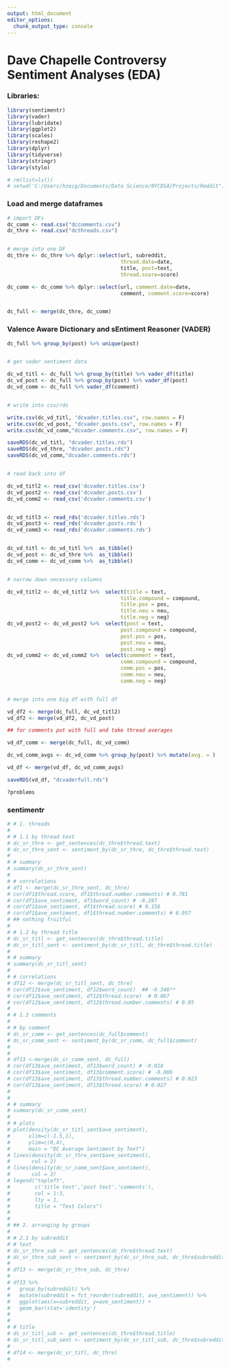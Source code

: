 ```yaml
---
output: html_document
editor_options: 
  chunk_output_type: console
---
```

# Dave Chapelle Controversy Sentiment Analyses (EDA)

### Libraries:

```r
library(sentimentr)
library(vader)
library(lubridate)
library(ggplot2)
library(scales)
library(reshape2)
library(dplyr)
library(tidyverse)
library(stringr)
library(stylo)

# rm(list=ls())
# setwd('C:/Users/hzeig/Documents/Data Science/NYCDSA/Projects/Reddit")
```


### Load and merge dataframes

```r
# import DFs
dc_comm <- read.csv("dccomments.csv")
dc_thre <- read.csv("dcthreads.csv")


# merge into one DF
dc_thre <- dc_thre %>% dplyr::select(url, subreddit, 
                                     thread.date=date, 
                                     title, post=text, 
                                     thread.score=score)

dc_comm <- dc_comm %>% dplyr::select(url, comment.date=date, 
                                     comment, comment.score=score)


dc_full <- merge(dc_thre, dc_comm)

```



### Valence Aware Dictionary and sEntiment Reasoner (VADER)

```r

dc_full %>% group_by(post) %>% unique(post)


# get vader sentiment data

dc_vd_titl <- dc_full %>% group_by(title) %>% vader_df(title)
dc_vd_post <- dc_full %>% group_by(post) %>% vader_df(post)
dc_vd_comm <- dc_full %>% vader_df(comment)


# write into csv/rds

write.csv(dc_vd_titl, "dcvader.titles.csv", row.names = F)
write.csv(dc_vd_post, "dcvader.posts.csv", row.names = F)
write.csv(dc_vd_comm,"dcvader.comments.csv", row.names = F)

saveRDS(dc_vd_titl, "dcvader.titles.rds")
saveRDS(dc_vd_thre, "dcvader.posts.rds")
saveRDS(dc_vd_comm,"dcvader.comments.rds")


# read back into df

dc_vd_titl2 <- read_csv('dcvader.titles.csv')
dc_vd_post2 <- read_csv('dcvader.posts.csv')
dc_vd_comm2 <- read_csv('dcvader.comments.csv')


dc_vd_titl3 <- read_rds('dcvader.titles.rds')
dc_vd_post3 <- read_rds('dcvader.posts.rds')
dc_vd_comm3 <- read_rds('dcvader.comments.rds')


dc_vd_titl <- dc_vd_titl %>%  as_tibble()
dc_vd_post <- dc_vd_thre %>%  as_tibble()
dc_vd_comm <- dc_vd_comm %>%  as_tibble()


# narrow down necessary columns

dc_vd_titl2 <- dc_vd_titl2 %>%  select(title = text, 
                                     title.compound = compound,
                                     title.pos = pos,
                                     title.neu = neu,
                                     title.neg = neg)
dc_vd_post2 <- dc_vd_post2 %>%  select(post = text, 
                                     post.compound = compound,
                                     post.pos = pos,
                                     post.neu = neu,
                                     post.neg = neg)
dc_vd_comm2 <- dc_vd_comm2 %>%  select(commment = text, 
                                     comm.compound = compound,
                                     comm.pos = pos,
                                     comm.neu = neu,
                                     comm.neg = neg)


# merge into one big df with full df

vd_df2 <- merge(dc_full, dc_vd_titl2)
vd_df2 <- merge(vd_df2, dc_vd_post)

## for comments put with full and take thread averages

vd_df_comm <- merge(dc_full, dc_vd_comm)

dc_vd_comm_avgs <- dc_vd_comm %>% group_by(post) %>% mutate(avg. = )

vd_df <- merge(vd_df, dc_vd_comm_avgs)

saveRDS(vd_df, "dcvaderfull.rds")

?problems


```


### sentimentr

```r
# # 1. threads
# 
# # 1.1 by thread text
# dc_sr_thre <- get_sentences(dc_thre$thread.text)
# dc_sr_thre_sent <- sentiment_by(dc_sr_thre, dc_thre$thread.text)
# 
# # summary
# summary(dc_sr_thre_sent)
# 
# # correlations
# df1 <- merge(dc_sr_thre_sent, dc_thre)
# cor(df1$thread.score, df1$thread.number.comments) # 0.781
# cor(df1$ave_sentiment, df1$word_count) # -0.287
# cor(df1$ave_sentiment, df1$thread.score) # 0.156
# cor(df1$ave_sentiment, df1$thread.number.comments) # 0.057
# ## nothing fruitful
# 
# # 1.2 by thread title
# dc_sr_titl <- get_sentences(dc_thre$thread.title)
# dc_sr_titl_sent <- sentiment_by(dc_sr_titl, dc_thre$thread.title)
# 
# # summary
# summary(dc_sr_titl_sent)
# 
# # correlations 
# df12 <- merge(dc_sr_titl_sent, dc_thre)
# cor(df12$ave_sentiment, df12$word_count)  ## -0.346**
# cor(df12$ave_sentiment, df12$thread.score)  # 0.067
# cor(df12$ave_sentiment, df12$thread.number.comments) # 0.05
# 
# # 1.3 comments
# 
# # by comment
# dc_sr_comm <- get_sentences(dc_full$comment)
# dc_sr_comm_sent <- sentiment_by(dc_sr_comm, dc_full$comment)
# 
# 
# df13 <-merge(dc_sr_comm_sent, dc_full)
# cor(df13$ave_sentiment, df13$word_count) # -0.018
# cor(df13$ave_sentiment, df13$comment.score) # -0.006
# cor(df13$ave_sentiment, df13$thread.number.comments) # 0.023
# cor(df13$ave_sentiment, df13$thread.score) # 0.027
# 
# 
# # summary
# summary(dc_sr_comm_sent)
# 
# # plots
# plot(density(dc_sr_titl_sent$ave_sentiment), 
#      xlim=c(-1.5,1),
#      ylim=c(0,4),
#      main = "DC Average Sentiment by Text")
# lines(density(dc_sr_thre_sent$ave_sentiment),
#       col = 2)
# lines(density(dc_sr_comm_sent$ave_sentiment),
#       col = 3)
# legend("topleft", 
#        c('title text','post text','comments'),
#        col = 1:3,
#        lty = 1,
#        title = "Text Colors")
# 
# 
# ## 2. arranging by groups
# 
# # 2.1 by subreddit
# # text
# dc_sr_thre_sub <- get_sentences(dc_thre$thread.text)
# dc_sr_thre_sub_sent <- sentiment_by(dc_sr_thre_sub, dc_thre$subreddit)
# 
# df13 <- merge(dc_sr_thre_sub, dc_thre)
# 
# df13 %>%
#   group_by(subreddit) %>%
#   mutate(subreddit = fct_reorder(subreddit, ave_sentiment)) %>%
#   ggplot(aes(x=subreddit, y=ave_sentiment)) +
#   geom_bar(stat='identity')
# 
# 
# # title
# dc_sr_titl_sub <- get_sentences(dc_thre$thread.title)
# dc_sr_titl_sub_sent <- sentiment_by(dc_sr_titl_sub, dc_thre$subreddit)
# 
# df14 <- merge(dc_sr_titl, dc_thre)
# 


```

